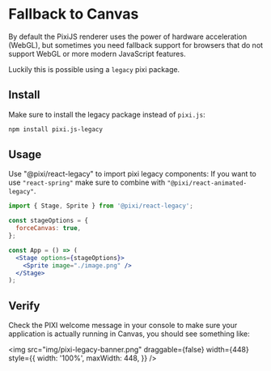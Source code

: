 # Fallback to Canvas

By default the PixiJS renderer uses the power of hardware acceleration (WebGL), but sometimes you need fallback support for
browsers that do not support WebGL or more modern JavaScript features.

Luckily this is possible using a `legacy` pixi package.

## Install

Make sure to install the legacy package instead of `pixi.js`:

```bash
npm install pixi.js-legacy
```

## Usage

Use "@pixi/react-legacy" to import pixi legacy components:
If you want to use `"react-spring"` make sure to combine with `"@pixi/react-animated-legacy"`.

```jsx
import { Stage, Sprite } from '@pixi/react-legacy';

const stageOptions = {
  forceCanvas: true,
};

const App = () => (
  <Stage options={stageOptions}>
    <Sprite image="./image.png" />
  </Stage>
);
```

## Verify

Check the PIXI welcome message in your console to make sure your application is actually running in Canvas, you should see
something like:

<img
  src="img/pixi-legacy-banner.png"
  draggable={false}
  width={448}
  style={{
    width: '100%',
    maxWidth: 448,
  }}
/>
